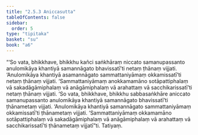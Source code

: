 ```yaml
---
title: "2.5.3 Aniccasutta"
tableOfContents: false
sidebar:
  order: 5
type: "tipitaka"
basket: "su"
book: "a6"
---
```



<DynamicBreadcrumb />

<Division number="98" book="a6" bookNo="16" page="384">

<Paragraph number="718" book="a6">
“‘So vata, bhikkhave, bhikkhu kañci saṅkhāraṃ niccato samanupassanto anulomikāya khantiyā samannāgato bhavissatī’ti netaṃ ṭhānaṃ vijjati. ‘Anulomikāya khantiyā asamannāgato sammattaniyāmaṃ okkamissatī’ti netaṃ ṭhānaṃ vijjati. ‘Sammattaniyāmaṃ anokkamamāno sotāpattiphalaṃ vā sakadāgāmiphalaṃ vā anāgāmiphalaṃ vā arahattaṃ vā sacchikarissatī’ti netaṃ ṭhānaṃ vijjati.
</Paragraph>

<Paragraph number="719" book="a6">
‘So vata, bhikkhave, bhikkhu sabbasaṅkhāre aniccato samanupassanto anulomikāya khantiyā samannāgato bhavissatī’ti ṭhānametaṃ vijjati. ‘Anulomikāya khantiyā samannāgato sammattaniyāmaṃ okkamissatī’ti ṭhānametaṃ vijjati. ‘Sammattaniyāmaṃ okkamamāno sotāpattiphalaṃ vā sakadāgāmiphalaṃ vā anāgāmiphalaṃ vā arahattaṃ vā sacchikarissatī’ti ṭhānametaṃ vijjatī”ti.

</Paragraph>
</Division>

<Paragraph number="720" type="center" book="a6">
Tatiyaṃ.
</Paragraph>